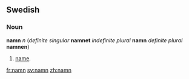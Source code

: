 ==Swedish==

===Noun===
'''namn''' ''n'' (''definite singular'' '''namnet''' ''indefinite plural'' '''namn''' ''definite plural'' '''namnen''')

# [[name]].

[[fr:namn]]
[[sv:namn]]
[[zh:namn]]